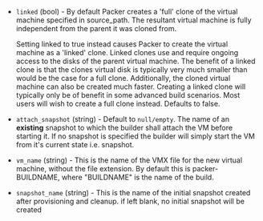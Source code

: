 <!-- Code generated from the comments of the Config struct in builder/vmware/vmx/config.go; DO NOT EDIT MANUALLY -->

- `linked` (bool) - By default Packer creates a 'full' clone of the virtual machine
  specified in source_path. The resultant virtual machine is fully
  independent from the parent it was cloned from.
  
  Setting linked to true instead causes Packer to create the virtual
  machine as a 'linked' clone. Linked clones use and require ongoing
  access to the disks of the parent virtual machine. The benefit of a
  linked clone is that the clones virtual disk is typically very much
  smaller than would be the case for a full clone. Additionally, the
  cloned virtual machine can also be created much faster. Creating a
  linked clone will typically only be of benefit in some advanced build
  scenarios. Most users will wish to create a full clone instead. Defaults
  to false.

- `attach_snapshot` (string) - Default to `null/empty`. The name of an
  **existing** snapshot to which the builder shall attach the VM before
  starting it. If no snapshot is specified the builder will simply start the
  VM from it's current state i.e. snapshot.

- `vm_name` (string) - This is the name of the VMX file for the new virtual
  machine, without the file extension. By default this is packer-BUILDNAME,
  where "BUILDNAME" is the name of the build.

- `snapshot_name` (string) - This is the name of the initial snapshot created after provisioning and cleanup.
  if left blank, no initial snapshot will be created

<!-- End of code generated from the comments of the Config struct in builder/vmware/vmx/config.go; -->
